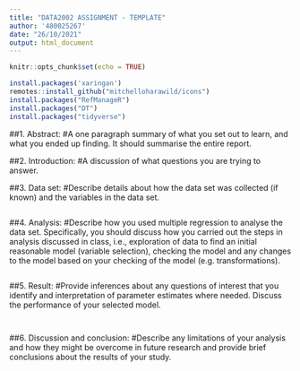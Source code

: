 ```yaml
---
title: "DATA2002 ASSIGNMENT - TEMPLATE"
author: '480025267'
date: "26/10/2021"
output: html_document
---
```


```r
knitr::opts_chunk$set(echo = TRUE)
```


```r
install.packages('xaringan')
remotes::install_github("mitchelloharawild/icons")
install.packages("RefManageR")
install.packages("DT")
install.packages("tidyverse")
```
##1. Abstract: 
#A one paragraph summary of what you set out to learn, and what you ended up finding. It should summarise the entire report.


##2. Introduction:
#A discussion of what questions you are trying to answer.


##3. Data set:
#Describe details about how the data set was collected (if known) and the variables in the data set.
```r

```



##4. Analysis:
#Describe how you used multiple regression to analyse the data set. Specifically, you should discuss how you carried out the steps in analysis discussed in class, i.e., exploration of data to find an initial reasonable model (variable selection), checking the model and any changes to the model based on your checking of the model (e.g. transformations).
```r

```



##5. Result:
#Provide inferences about any questions of interest that you identify and interpretation of parameter estimates where needed. Discuss the performance of your selected model.
```r

```


```r

```


##6. Discussion and conclusion:
#Describe any limitations of your analysis and how they might be overcome in future research and provide brief conclusions about the results of your study.



